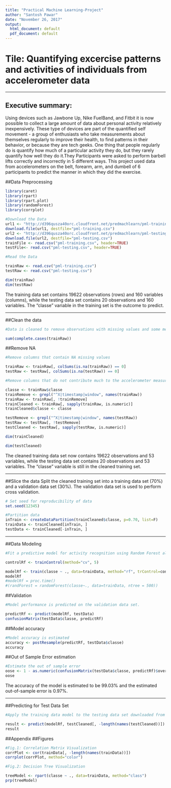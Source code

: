 ---
title: "Practical Machine Learning-Project"
author: "Santosh Pawar"
date: "November 26, 2017"
output:
  html_document: default
  pdf_document: default
---

# Tile: Quantifying excercise patterns and activities of individuals from accelerometer data

---

## Executive summary: 
Using devices such as Jawbone Up, Nike FuelBand, and Fitbit it is now possible to collect a large amount of data about personal activity relatively inexpensively. These type of devices are part of the quantified self movement - a group of enthusiasts who take measurements about themselves regularly to improve their health, to find patterns in their behavior, or because they are tech geeks. One thing that people regularly do is quantify how much of a particular activity they do, but they rarely quantify how well they do it.They Participants were asked to perform barbell lifts correctly and incorrectly in 5 different ways.
This project used data from accelerometers on the belt, forearm, arm, and dumbell of 6 participants to predict the manner in which they did the exercise.
 
 
##Data Preprocessing
```{r Data, include=FALSE}

library(caret)
library(rpart)
library(rpart.plot)
library(randomForest)
library(corrplot)

#Download the Data
url1 <- "http://d396qusza40orc.cloudfront.net/predmachlearn/pml-training.csv"
download.file(url1, destfile="pml-training.csv")
url2 <- "http://d396qusza40orc.cloudfront.net/predmachlearn/pml-testing.csv"
download.file(url2, destfile="pml-testing.csv")
trainFile <- read.csv("pml-training.csv", header=TRUE)
testFile<- read.csv("pml-testing.csv", header=TRUE)
```


```{r Read data, include=TRUE}
#Read the Data

trainRaw <- read.csv("pml-training.csv")
testRaw <- read.csv("pml-testing.csv")

dim(trainRaw)
dim(testRaw)
```

The training data set contains 19622 observations (rows) and 160 variables (columns), while the testing data set contains 20 observations and 160 variables. The "classe" variable in the training set is the outcome to predict.

---

##Clean the data
```{r Clean data1, include=TRUE}
#Data is cleaned to remove observations with missing values and some meaningless variables

sum(complete.cases(trainRaw))
```

##Remove NA
```{r Remove NA, include=TRUE}

#Remove columns that contain NA missing values

trainRaw <- trainRaw[, colSums(is.na(trainRaw)) == 0] 
testRaw <- testRaw[, colSums(is.na(testRaw)) == 0] 

#Remove columns that do not contribute much to the accelerometer measurements

classe <- trainRaw$classe
trainRemove <- grepl("^X|timestamp|window", names(trainRaw))
trainRaw <- trainRaw[, !trainRemove]
trainCleaned <- trainRaw[, sapply(trainRaw, is.numeric)]
trainCleaned$classe <- classe

testRemove <- grepl("^X|timestamp|window", names(testRaw))
testRaw <- testRaw[, !testRemove]
testCleaned <- testRaw[, sapply(testRaw, is.numeric)]

dim(trainCleaned)

dim(testCleaned)
```

The cleaned training data set now contains 19622 observations and 53 variables, while the testing data set contains 20 observations and 53 variables. The "classe" variable is still in the cleaned training set.

---

##Slice the data
Split the cleaned training set into a training data set (70%) and a validation data set (30%). The validation data set is used to perform cross validation.

```{r Splice data, include=TRUE}
# Set seed for reproducibility of data
set.seed(12345) 

#Partition data
inTrain <- createDataPartition(trainCleaned$classe, p=0.70, list=F)
trainData <- trainCleaned[inTrain, ]
testData <- trainCleaned[-inTrain, ]
```

---

##Data Modeling
```{r Data modeling, include=TRUE}
#Fit a predictive model for activity recognition using Random Forest algorithm. Five-fold cross validation is performed.

controlRf <- trainControl(method="cv", 5)

modelRf <- train(classe ~ ., data=trainData, method="rf", trControl=controlRf, ntree=250)
modelRf
#modelRf = proc.time()
#(randForest = randomForest(classe~., data=trainData, ntree = 500))
```

##Validation
```{r Data validation, include=TRUE}
#Model performance is predicted on the validation data set.

predictRf <- predict(modelRf, testData)
confusionMatrix(testData$classe, predictRf)
```

##Model accuracy
```{r Model accuracy, include=TRUE}
#Model accuracy is estimated
accuracy <- postResample(predictRf, testData$classe)
accuracy
```

##Out of Sample Error estimation
```{r Out of sample error, include=TRUE}
#Estimate the out of sample error
oose <- 1 - as.numeric(confusionMatrix(testData$classe, predictRf)$overall[1])
oose
```

The accuracy of the model is estimated to be 99.03% and the estimated out-of-sample error is 0.97%.

---

##Predicting for Test Data Set
```{r Predict test data, include=TRUE}
#Apply the training data model to the testing data set downloaded from the data source. We remove the problem_id column first.

result <- predict(modelRf, testCleaned[, -length(names(testCleaned))])
result
```

##Appendix
##Figures
```{r Correlation matrix plot, include=TRUE}
#Fig.1: Correlation Matrix Visualization
corrPlot <- cor(trainData[, -length(names(trainData))])
corrplot(corrPlot, method="color")
```

```{r Decision tree, include=TRUE}
#Fig.2: Decision Tree Visualization

treeModel <- rpart(classe ~ ., data=trainData, method="class")
prp(treeModel) 
```


    
